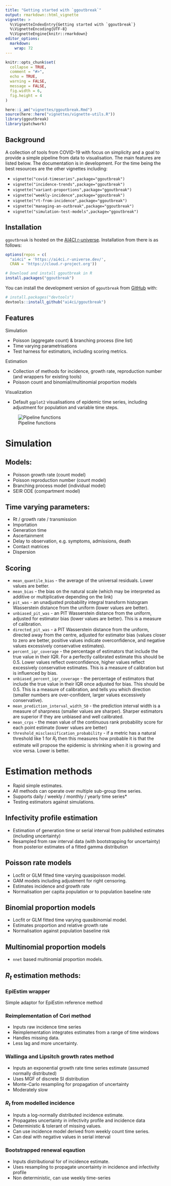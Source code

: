 ```yaml
---
title: "Getting started with `ggoutbreak`"
output: rmarkdown::html_vignette
vignette: >
  %\VignetteIndexEntry{Getting started with `ggoutbreak`}
  %\VignetteEncoding{UTF-8}
  %\VignetteEngine{knitr::rmarkdown}
editor_options: 
  markdown: 
    wrap: 72
---
```


```r

knitr::opts_chunk$set(
  collapse = TRUE,
  comment = "#>",
  echo = TRUE,
  warning = FALSE,
  message = FALSE,
  fig.width = 6,
  fig.height = 4
)

here::i_am("vignettes/ggoutbreak.Rmd")
source(here::here("vignettes/vignette-utils.R"))
library(ggoutbreak)
library(patchwork)

```

## Background

A collection of tools from COVID-19 with focus on simplicity and a goal
to provide a simple pipeline from data to visualisation. The main
features are listed below. The documentation is in development. For the
time being the best resources are the other vignettes including:

-   `vignette("covid-timeseries",package="ggoutbreak")`
-   `vignette("incidence-trends",package="ggoutbreak")`
-   `vignette("variant-proportions",package="ggoutbreak")`
-   `vignette("weekly-incidence",package="ggoutbreak")`
-   `vignette("rt-from-incidence",package="ggoutbreak")`
-   `vignette("managing-an-outbreak",package="ggoutbreak")`
-   `vignette("simulation-test-models",package="ggoutbreak")`

## Installation

`ggoutbreak` is hosted on the [AI4CI r-universe](https://ai4ci.r-universe.dev/).
Installation from there is as follows:

``` r
options(repos = c(
  "ai4ci" = 'https://ai4ci.r-universe.dev/',
  CRAN = 'https://cloud.r-project.org'))

# Download and install ggoutbreak in R
install.packages("ggoutbreak")
```

You can install the development version of `ggoutbreak` from
[GitHub](https://github.com/ai4ci/ggoutbreak) with:

``` r
# install.packages("devtools")
devtools::install_github("ai4ci/ggoutbreak")
```

## Features

Simulation

-   Poisson (aggregate count) & branching process (line list)
-   Time varying parametrisations
-   Test harness for estimators, including scoring metrics.

Estimation

-   Collection of methods for incidence, growth rate, reproduction
    number (and wrappers for existing tools)
-   Poisson count and binomial/multinomial proportion models

Visualization

-   Default `ggplot2` visualisations of epidemic time series, including
    adjustment for population and variable time steps.

![Pipeline functions](pipeline-map.svg)

# Simulation

## Models:

-   Poisson growth rate (count model)
-   Poisson reproduction number (count model)
-   Branching process model (individual model)
-   SEIR ODE (compartment model)

## Time varying parameters:

-   Rt / growth rate / transmission
-   Importation
-   Generation time
-   Ascertainment
-   Delay to observation, e.g. symptoms, admissions, death
-   Contact matrices
-   Dispersion

## Scoring

-   `mean_quantile_bias` - the average of the universal residuals. Lower
    values are better.
-   `mean_bias` - the bias on the natural scale (which may be
    interpreted as additive or multiplicative depending on the link)
-   `pit_was` - an unadjusted probability integral transform histogram
    Wasserstein distance from the uniform (lower values are better).
-   `unbiased_pit_was` - an PIT Wasserstein distance from the uniform,
    adjusted for estimator bias (lower values are better). This is a
    measure of calibration.
-   `directed_pit_was` - a PIT Wasserstein distance from the uniform,
    directed away from the centre, adjusted for estimator bias (values
    closer to zero are better, positive values indicate overconfidence,
    and negative values excessively conservative estimates).
-   `percent_iqr_coverage` - the percentage of estimators that include
    the true value in their IQR. For a perfectly calibrated estimate
    this should be 0.5. Lower values reflect overconfidence, higher
    values reflect excessively conservative estimates. This is a measure
    of calibration but is influenced by bias.
-   `unbiased_percent_iqr_coverage` - the percentage of estimators that
    include the true value in their IQR once adjusted for bias. This
    should be 0.5. This is a measure of calibration, and tells you which
    direction (smaller numbers are over-confident, larger values
    excessively conservative).
-   `mean_prediction_interval_width_50` - the prediction interval width
    is a measure of sharpness (smaller values are sharper). Sharper
    estimators are superior if they are unbiased and well calibrated.
-   `mean_crps` - the mean value of the continuous rank probability
    score for each point estimate (lower values are better)
-   `threshold_misclassification_probability` - if a metric has a
    natural threshold like 1 for $R_t$ then this measures how probable
    it is that the estimate will propose the epidemic is shrinking when
    it is growing and vice versa. Lower is better.

# Estimation methods

-   Rapid simple estimates.
-   All methods can operate over multiple sub-group time series.
-   Supports daily / weekly / monthly / yearly time series\*
-   Testing estimators against simulations.

## Infectivity profile estimation

-   Estimation of generation time or serial interval from published
    estimates (including uncertainty)
-   Resampled from raw interval data (with bootstrapping for
    uncertainty) from posterior estimates of a fitted gamma distribution

## Poisson rate models

-   Locfit or GLM fitted time varying quasipoisson model.
-   GAM models including adjustment for right censoring.
-   Estimates incidence and growth rate
-   Normalisation per capita population or to population baseline rate

## Binomial proportion models

-   Locfit or GLM fitted time varying quasibinomial model.
-   Estimates proportion and relative growth rate
-   Normalisation against population baseline risk

## Multinomial proportion models

-   `nnet` based multinomial proportion models.

## $R_t$ estimation methods:

### EpiEstim wrapper

Simple adaptor for EpiEstim reference method

### Reimplementation of Cori method

-   Inputs raw incidence time series
-   Reimplementation integrates estimates from a range of time windows
-   Handles missing data.
-   Less lag and more uncertainty.

### Wallinga and Lipsitch growth rates method

-   Inputs an exponential growth rate time series estimate (assumed
    normally distributed)
-   Uses MGF of discrete SI distribution
-   Monte-Carlo resampling for propagation of uncertainty
-   Moderately slow

### $R_t$ from modelled incidence

-   Inputs a log-normally distributed incidence estimate.
-   Propagates uncertainty in infectivity profile and incidence data
-   Deterministic & tolerant of missing values.
-   Can use incidence model derived from weekly count time series.
-   Can deal with negative values in serial interval

### Bootstrapped renewal eqaution

-   Inputs distributional for of incidence estimate.
-   Uses resampling to propagate uncertainty in incidence and
    infectivity profile
-   Non deterministic, can use weekly time-series
